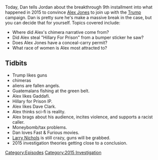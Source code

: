 {{DEFAULTSORT:
    #_EPISODE_0064:Aug 27-Sep 1, 2015
}}{{Episode
    | title             = Aug 27-Sep 1, 2015
    | caption           = Listen to this episode on [https://knowledgefight.libsyn.com/knowledge-fight-aug-27-sep-1-2015 Libsyn] [https://open.spotify.com/episode/6NC2qRyeOdKssTIY6zEYv4 Spotify], Read the [[Transcript/64: Aug 27-Sep 1, 2015|Unofficial Transcript]]
    | episodeNumber     = 64
    | length            = 02:53:00
    | airDate           = July 17, 2017
    | coverageStartDate = August 27, 2015
    | coverageEndDate   = September 1, 2015
    | episodeType       = [[:Category:2015 Investigation|2015 Investigation]]
    | appearance        = [[Steve Quayle]], [[Peter Schiff]], [[Aldous Huxley]], [[Larry Nichols]]
    | beverage          = Nestle Milo
    | oocDrop           = Larry Nichols says that if the information is out, it's because "they" want it out.
    | previousEpisode   = [[63: July 12, 2017]]
    | nextEpisode       = [[65: September 2-4, 2015]]
}}

{{Stub}}

Today, Dan tells Jordan about the breakthrough 9th installment into what happened in 2015 to convince [[Alex Jones]] to join up with the [[Donald Trump|Trump]] campaign. Dan is pretty sure he's make a massive break in the case, but you can decide that for yourself. Topics covered include:

*Where did Alex's chimera narrative come from?
*Did Alex steal "Hillary For Prison" from a bumper sticker he saw?
*Does Alex Jones have a conceal-carry permit?
*What race of women is Alex most attracted to?

==Tidbits==

*Trump likes guns
*chimeras
*aliens are fallen angels.
*Guatemalans fishing at the green belt.
*Alex likes Gaddafi.
*Hillary for Prison IP.
*Alex likes Dave Clark.
*Alex thinks sci-fi is reality.
*Alex brags about his audience, incites violence, and supports a racist caller.
*Moneybomb/tax problems.
*Dan loves Fast & Furious movies.
*[[Larry Nichols]] is still crazy, guns will be grabbed.
*2015 investigation theories getting close to a conclusion.

[[Category:Episodes]]
[[Category:2015 Investigation]]
